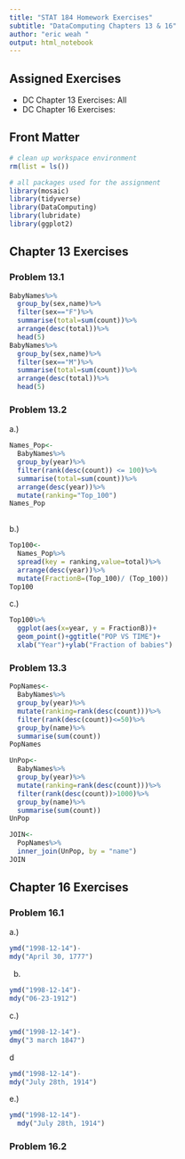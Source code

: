 ```yaml
---
title: "STAT 184 Homework Exercises" 
subtitle: "DataComputing Chapters 13 & 16"
author: "eric weah "
output: html_notebook
---
```


## Assigned Exercises

- DC Chapter 13 Exercises: All 
- DC Chapter 16 Exercises:

## Front Matter

```r
# clean up workspace environment
rm(list = ls())

# all packages used for the assignment
library(mosaic)
library(tidyverse)
library(DataComputing)
library(lubridate)
library(ggplot2)
```



## Chapter 13 Exercises

### Problem 13.1
```r
BabyNames%>%
  group_by(sex,name)%>%
  filter(sex=="F")%>%
  summarise(total=sum(count))%>%
  arrange(desc(total))%>%
  head(5)
BabyNames%>%
  group_by(sex,name)%>%
  filter(sex=="M")%>%
  summarise(total=sum(count))%>%
  arrange(desc(total))%>%
  head(5)
```

### Problem 13.2
a.)
```r
Names_Pop<-
  BabyNames%>%
  group_by(year)%>%
  filter(rank(desc(count)) <= 100)%>%
  summarise(total=sum(count))%>%
  arrange(desc(year))%>%
  mutate(ranking="Top_100")
Names_Pop
 
```
b.)
```r
Top100<-
  Names_Pop%>%
  spread(key = ranking,value=total)%>%
  arrange(desc(year))%>%
  mutate(FractionB=(Top_100)/ (Top_100))
Top100
```
c.)
```r
Top100%>%
  ggplot(aes(x=year, y = FractionB))+
  geom_point()+ggtitle("POP VS TIME")+
  xlab("Year")+ylab("Fraction of babies")
```
### Problem 13.3
```r
PopNames<-
  BabyNames%>%
  group_by(year)%>%
  mutate(ranking=rank(desc(count)))%>%
  filter(rank(desc(count))<=50)%>%
  group_by(name)%>%
  summarise(sum(count))
PopNames
```

```r
UnPop<-
  BabyNames%>%
  group_by(year)%>%
  mutate(ranking=rank(desc(count)))%>%
  filter(rank(desc(count))>1000)%>%
  group_by(name)%>%
  summarise(sum(count))
UnPop
```
```r
JOIN<-
  PopNames%>%
  inner_join(UnPop, by = "name")
JOIN
```

## Chapter 16 Exercises

### Problem 16.1
a.) 
```r
ymd("1998-12-14")-
mdy("April 30, 1777")
```
b.
```r
ymd("1998-12-14")-
mdy("06-23-1912")
```
c.)
```r
ymd("1998-12-14")-
dmy("3 march 1847")
```
d
```r
ymd("1998-12-14")-
mdy("July 28th, 1914")
```
e.)
```r
ymd("1998-12-14")-
  mdy("July 28th, 1914")
```
### Problem 16.2

